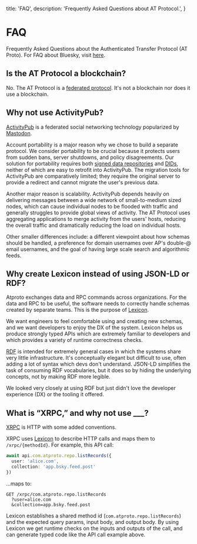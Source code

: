   title: 'FAQ',
  description:
    'Frequently Asked Questions about AT Protocol.',
}

# FAQ

Frequently Asked Questions about the Authenticated Transfer Protocol (AT Proto). For FAQ about Bluesky, visit [here](https://bsky.social/about/faq).

## Is the AT Protocol a blockchain?

No. The AT Protocol is a [federated protocol](https://en.wikipedia.org/wiki/Federation_(information_technology)). It's not a blockchain nor does it use a blockchain.

## Why not use ActivityPub?

[ActivityPub](https://en.wikipedia.org/wiki/ActivityPub) is a federated social networking technology popularized by [Mastodon](https://joinmastodon.org/).

Account portability is a major reason why we chose to build a separate protocol. We consider portability to be crucial because it protects users from sudden bans, server shutdowns, and policy disagreements. Our solution for portability requires both [signed data repositories](/guides/data-repos) and [DIDs](/guides/identity), neither of which are easy to retrofit into ActivityPub. The migration tools for ActivityPub are comparatively limited; they require the original server to provide a redirect and cannot migrate the user's previous data.

Another major reason is scalability. ActivityPub depends heavily on delivering messages between a wide network of small-to-medium sized nodes, which can cause individual nodes to be flooded with traffic and generally struggles to provide global views of activity. The AT Protocol uses aggregating applications to merge activity from the users' hosts, reducing the overall traffic and dramatically reducing the load on individual hosts.

Other smaller differences include: a different viewpoint about how schemas should be handled, a preference for domain usernames over AP's double-@ email usernames, and the goal of having large scale search and algorithmic feeds.

## Why create Lexicon instead of using JSON-LD or RDF?

Atproto exchanges data and RPC commands across organizations. For the data and RPC to be useful, the software needs to correctly handle schemas created by separate teams. This is the purpose of [Lexicon](/guides/lexicon).

We want engineers to feel comfortable using and creating new schemas, and we want developers to enjoy the DX of the system. Lexicon helps us produce strongly typed APIs which are extremely familiar to developers and which provides a variety of runtime correctness checks.

[RDF](https://en.wikipedia.org/wiki/Resource_Description_Framework) is intended for extremely general cases in which the systems share very little infrastructure. It's conceptually elegant but difficult to use, often adding a lot of syntax which devs don't understand. JSON-LD simplifies the task of consuming RDF vocabularies, but it does so by hiding the underlying concepts, not by making RDF more legible.

We looked very closely at using RDF but just didn't love the developer experience (DX) or the tooling it offered.

## What is “XRPC,” and why not use ___?

[XRPC](/specs/xrpc) is HTTP with some added conventions.

XRPC uses [Lexicon](/guides/lexicon) to describe HTTP calls and maps them to `/xrpc/{methodId}`. For example, this API call:

```typescript
await api.com.atproto.repo.listRecords({
  user: 'alice.com',
  collection: 'app.bsky.feed.post'
})
```

...maps to:

```text
GET /xrpc/com.atproto.repo.listRecords
  ?user=alice.com
  &collection=app.bsky.feed.post
```

Lexicon establishes a shared method id (`com.atproto.repo.listRecords`) and the expected query params, input body, and output body. By using Lexicon we get runtime checks on the inputs and outputs of the call, and can generate typed code like the API call example above.

